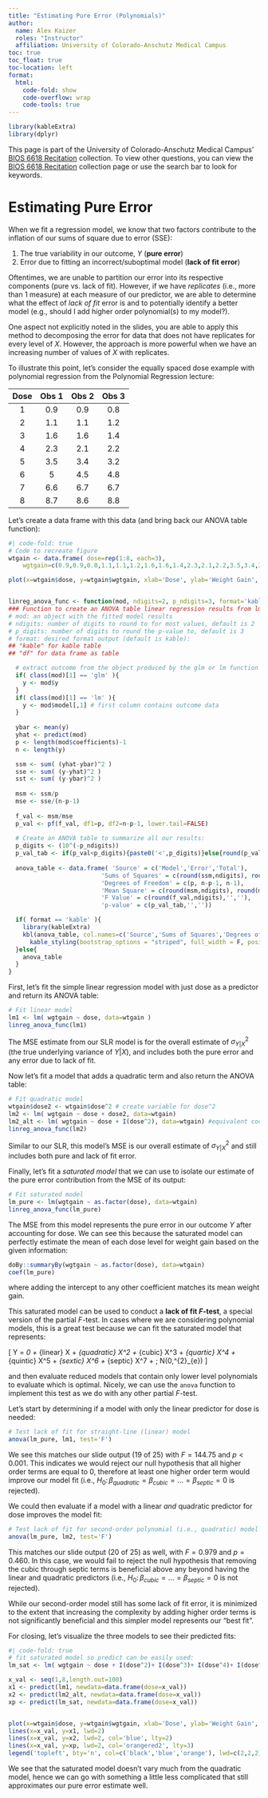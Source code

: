 ```yaml
---
title: "Estimating Pure Error (Polynomials)"
author: 
  name: Alex Kaizer
  roles: "Instructor"
  affiliation: University of Colorado-Anschutz Medical Campus
toc: true
toc_float: true
toc-location: left
format:
  html:
    code-fold: show
    code-overflow: wrap 
    code-tools: true
---
```


```r
library(kableExtra)
library(dplyr)
```

This page is part of the University of Colorado-Anschutz Medical Campus' [BIOS 6618 Recitation](/recitation/index.qmd) collection. To view other questions, you can view the [BIOS 6618 Recitation](/recitation/index.qmd) collection page or use the search bar to look for keywords.

# Estimating Pure Error

When we fit a regression model, we know that two factors contribute to the inflation of our sums of square due to error (SSE):

1. The true variability in our outcome, $Y$ (**pure error**)
2. Error due to fitting an incorrect/suboptimal model (**lack of fit error**)

Oftentimes, we are unable to partition our error into its respective components (pure vs. lack of fit). However, if we have *replicates* (i.e., more than 1 measure) at each measure of our predictor, we are able to determine what the effect of *lack of fit* error is and to potentially identify a better model (e.g., should I add higher order polynomial(s) to my model?). 

One aspect not explicitly noted in the slides, you are able to apply this method to decomposing the error for data that does not have replicates for every level of $X$. However, the approach is more powerful when we have an increasing number of values of $X$ with replicates.

To illustrate this point, let's consider the equally spaced dose example with polynomial regression from the Polynomial Regression lecture:

| Dose | Obs 1 | Obs 2 | Obs 3 |
|:----:|:-----:|:-----:|:-----:|
|   1  |  0.9  |  0.9  |  0.8  |
|   2  |  1.1  |  1.1  |  1.2  |
|   3  |  1.6  |  1.6  |  1.4  |
|   4  |  2.3  |  2.1  |  2.2  |
|   5  |  3.5  |  3.4  |  3.2  |
|   6  |   5   |  4.5  |  4.8  |
|   7  |  6.6  |  6.7  |  6.7  |
|   8  |  8.7  |  8.6  |  8.8  |

Let's create a data frame with this data (and bring back our ANOVA table function):

```r
#| code-fold: true
# Code to recreate figure
wtgain <- data.frame( dose=rep(1:8, each=3), 
	wgtgain=c(0.9,0.9,0.8,1.1,1.1,1.2,1.6,1.6,1.4,2.3,2.1,2.2,3.5,3.4,3.2,5,4.5,4.8,6.6,6.7,6.7,8.7,8.6,8.8) )

plot(x=wtgain$dose, y=wtgain$wgtgain, xlab='Dose', ylab='Weight Gain', cex.lab=1.5, cex.axis=1.5, cex=1.5, ylim=c(0,10), pch=4)


linreg_anova_func <- function(mod, ndigits=2, p_ndigits=3, format='kable'){
### Function to create an ANOVA table linear regression results from lm or glm
# mod: an object with the fitted model results
# ndigits: number of digits to round to for most values, default is 2
# p_digits: number of digits to round the p-value to, default is 3
# format: desired format output (default is kable):
## "kable" for kable table
## "df" for data frame as table

  # extract outcome from the object produced by the glm or lm function
  if( class(mod)[1] == 'glm' ){
    y <- mod$y
  }
  if( class(mod)[1] == 'lm' ){
    y <- mod$model[,1] # first column contains outcome data
  }  
  
  ybar <- mean(y)
  yhat <- predict(mod)
  p <- length(mod$coefficients)-1
  n <- length(y)

  ssm <- sum( (yhat-ybar)^2 )
  sse <- sum( (y-yhat)^2 )
  sst <- sum( (y-ybar)^2 )
  
  msm <- ssm/p
  mse <- sse/(n-p-1)
  
  f_val <- msm/mse
  p_val <- pf(f_val, df1=p, df2=n-p-1, lower.tail=FALSE)
  
  # Create an ANOVA table to summarize all our results:
  p_digits <- (10^(-p_ndigits))
  p_val_tab <- if(p_val<p_digits){paste0('<',p_digits)}else{round(p_val,p_ndigits)}
  
  anova_table <- data.frame( 'Source' = c('Model','Error','Total'),
                          'Sums of Squares' = c(round(ssm,ndigits), round(sse,ndigits), round(sst,ndigits)),
                          'Degrees of Freedom' = c(p, n-p-1, n-1),
                          'Mean Square' = c(round(msm,ndigits), round(mse,ndigits),''),
                          'F Value' = c(round(f_val,ndigits),'',''),
                          'p-value' = c(p_val_tab,'',''))

  if( format == 'kable' ){  
    library(kableExtra)
    kbl(anova_table, col.names=c('Source','Sums of Squares','Degrees of Freedom','Mean Square','F-value','p-value'), align='lccccc', escape=F) %>%
      kable_styling(bootstrap_options = "striped", full_width = F, position = "left")
  }else{
    anova_table
  }
}
```

First, let's fit the simple linear regression model with just dose as a predictor and return its ANOVA table:

```r
# Fit linear model
lm1 <- lm( wgtgain ~ dose, data=wtgain )
linreg_anova_func(lm1)
```

The MSE estimate from our SLR model is for the overall estimate of $\sigma^{2}_{Y|X}$ (the true underlying variance of $Y|X$), and includes both the pure error and any error due to lack of fit.

Now let's fit a model that adds a quadratic term and also return the ANOVA table:

```r
# Fit quadratic model
wtgain$dose2 <- wtgain$dose^2 # create variable for dose^2
lm2 <- lm( wgtgain ~ dose + dose2, data=wtgain)
lm2_alt <- lm( wgtgain ~ dose + I(dose^2), data=wtgain) #equivalent coding
linreg_anova_func(lm2)
```

Similar to our SLR, this model's MSE is our overall estimate of $\sigma^{2}_{Y|X}$ and still includes both pure and lack of fit error.

Finally, let's fit a *saturated model* that we can use to isolate our estimate of the pure error contribution from the MSE of its output:

```r
# Fit saturated model
lm_pure <- lm(wgtgain ~ as.factor(dose), data=wtgain)
linreg_anova_func(lm_pure)
```

The MSE from this model represents the pure error in our outcome $Y$ after accounting for dose. We can see this because the saturated model can perfectly estimate the mean of each dose level for weight gain based on the given information:

```r
doBy::summaryBy(wgtgain ~ as.factor(dose), data=wtgain)
coef(lm_pure)
```

where adding the intercept to any other coefficient matches its mean weight gain.

This saturated model can be used to conduct a **lack of fit $F$-test**, a special version of the partial $F$-test. In cases where we are considering polynomial models, this is a great test because we can fit the saturated model that represents:

\[ Y = \beta_0 + \beta_{linear} X + \beta_{quadratic} X^2 + \beta_{cubic} X^3 + \beta_{quartic} X^4 + \beta_{quintic} X^5 + \beta_{sextic} X^6 + \beta_{septic} X^7 + \epsilon; \text{ where } \epsilon \sim N(0,\sigma^{2}_{e}) \]

and then evaluate reduced models that contain only lower level polynomials to evaluate which is optimal. Nicely, we can use the `anova` function to implement this test as we do with any other partial $F$-test.

Let's start by determining if a model with only the linear predictor for dose is needed:

```r
# Test lack of fit for straight-line (linear) model
anova(lm_pure, lm1, test='F')
```

We see this matches our slide output (19 of 25) with $F=144.75$ and $p<0.001$. This indicates we would reject our null hypothesis that all higher order terms are equal to 0, therefore at least one higher order term would improve our model fit (i.e., $H_0\colon \beta_{quadratic} = \beta_{cubic} = ... = \beta_{septic} = 0$ is rejected).

We could then evaluate if a model with a linear *and* quadratic predictor for dose improves the model fit:

```r
# Test lack of fit for second-order polynomial (i.e., quadratic) model
anova(lm_pure, lm2, test='F')
```

This matches our slide output (20 of 25) as well, with $F=0.979$ and $p=0.460$. In this case, we would fail to reject the null hypothesis that removing the cubic through septic terms is beneficial above any beyond having the linear and quadratic predictors (i.e., $H_0\colon \beta_{cubic} = ... = \beta_{septic} = 0$ is not rejected).

While our second-order model still has some lack of fit error, it is minimized to the extent that increasing the complexity by adding higher order terms is not significantly beneficial and this simpler model represents our "best fit".

For closing, let's visualize the three models to see their predicted fits:

```r
#| code-fold: true
# fit saturated model so predict can be easily used:
lm_sat <- lm( wgtgain ~ dose + I(dose^2)+ I(dose^3)+ I(dose^4)+ I(dose^5)+ I(dose^6)+ I(dose^7), data=wtgain)

x_val <- seq(1,8,length.out=100)
x1 <- predict(lm1, newdata=data.frame(dose=x_val))
x2 <- predict(lm2_alt, newdata=data.frame(dose=x_val))  
xp <- predict(lm_sat, newdata=data.frame(dose=x_val))  


plot(x=wtgain$dose, y=wtgain$wgtgain, xlab='Dose', ylab='Weight Gain', cex.lab=1.5, cex.axis=1.5, cex=1.5, ylim=c(0,10), pch=4)
lines(x=x_val, y=x1, lwd=2)
lines(x=x_val, y=x2, lwd=2, col='blue', lty=2)
lines(x=x_val, y=xp, lwd=2, col='orangered2', lty=3)
legend('topleft', bty='n', col=c('black','blue','orange'), lwd=c(2,2,2), lty=c(1,2,3), legend=c('Linear','Quadratic','Saturated'))
```

We see that the saturated model doesn't vary much from the quadratic model, hence we can go with something a little less complicated that still approximates our pure error estimate well.


